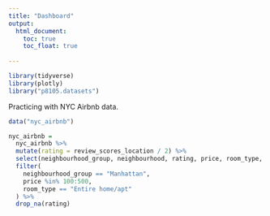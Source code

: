```yaml
---
title: "Dashboard"
output: 
  html_document:
    toc: true
    toc_float: true
   
---
```


```r
library(tidyverse)
library(plotly)
library("p8105.datasets")
```


Practicing with NYC Airbnb data.
```r
data("nyc_airbnb")

nyc_airbnb = 
  nyc_airbnb %>%
  mutate(rating = review_scores_location / 2) %>%
  select(neighbourhood_group, neighbourhood, rating, price, room_type, lat, long) %>%
  filter(
    neighbourhood_group == "Manhattan",
    price %in% 100:500,
    room_type == "Entire home/apt"
  ) %>%
  drop_na(rating)
  ```
